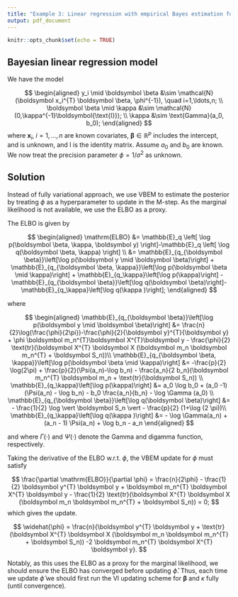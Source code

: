 ```yaml
---
title: "Example 3: Linear regression with empirical Bayes estimation for hyperparameters"
output: pdf_document
---
```


```r
knitr::opts_chunk$set(echo = TRUE)
```

## Bayesian linear regression model

We have the model


$$
\begin{aligned}
y_i \mid \boldsymbol \beta &\sim \mathcal{N}(\boldsymbol  x_i^{T} \boldsymbol \beta, \phi^{-1}), \quad i=1,\ldots,n; \\
\boldsymbol  \beta \mid \kappa &\sim \mathcal{N}(0,\kappa^{-1}\boldsymbol{\text{I}}); \\
    \kappa &\sim \text{Gamma}(a_0, b_0);
\end{aligned}
$$
where $\boldsymbol x_i, \ i=1,\ldots,n$ are known covariates, $\boldsymbol \beta \in \mathbb{R}^p$ includes the intercept, and is unknown, and $\boldsymbol{\text{I}}$ is the identity matrix. Assume $a_0$ and $b_0$ are known. We now treat the precision parameter $\phi=1/\sigma^2$ as unknown.

## Solution

Instead of fully variational approach, we use VBEM to estimate the posterior by treating $\phi$ as a hyperparameter to update in the M-step. As the marginal likelihood is not available, we use the ELBO as a proxy. 

The ELBO is given by 

$$
\begin{aligned}
\mathrm{ELBO} &= \mathbb{E}_q \left[ \log p(\boldsymbol \beta, \kappa, \boldsymbol y) \right]-\mathbb{E}_q \left[ \log q(\boldsymbol \beta, \kappa) \right] \\
&= \mathbb{E}_{q_{\boldsymbol \beta}}\left[\log p(\boldsymbol y \mid \boldsymbol \beta)\right] + \mathbb{E}_{q_{\boldsymbol \beta, \kappa}}\left[\log p(\boldsymbol \beta \mid \kappa)\right] + \mathbb{E}_{q_\kappa}\left[\log p(\kappa)\right] - \mathbb{E}_{q_{\boldsymbol \beta}}\left[\log q(\boldsymbol \beta)\right]- \mathbb{E}_{q_\kappa}\left[\log q(\kappa   )\right];
\end{aligned}
$$



where

$$
\begin{aligned}
\mathbb{E}_{q_{\boldsymbol \beta}}\left[\log p(\boldsymbol y \mid \boldsymbol \beta)\right] &= \frac{n}{2}\log(\frac{\phi}{2\pi})-\frac{\phi}{2}{\boldsymbol y}^{T}{\boldsymbol y} + \phi \boldsymbol m_n^{T}\boldsymbol X^{T}\boldsymbol y - \frac{\phi}{2} \text{tr}(\boldsymbol X^{T} \boldsymbol X (\boldsymbol m_n \boldsymbol m_n^{T} + \boldsymbol S_n))\\
\mathbb{E}_{q_{\boldsymbol \beta, \kappa}}\left[\log p(\boldsymbol \beta \mid \kappa)\right] &= -\frac{p}{2} \log(2\pi) + \frac{p}{2}(\Psi(a_n)-\log b_n) - \frac{a_n}{2 b_n}(\boldsymbol m_n^{T} \boldsymbol m_n + \text{tr}(\boldsymbol S_n)) \\
\mathbb{E}_{q_\kappa}\left[\log p(\kappa)\right] &=  a_0 \log b_0 + (a_0 -1)(\Psi(a_n) - \log b_n) - b_0 \frac{a_n}{b_n} - \log \Gamma (a_0) \\
\mathbb{E}_{q_{\boldsymbol \beta}}\left[\log q(\boldsymbol \beta)\right] &= - \frac{1}{2} \log \vert \boldsymbol S_n \vert - \frac{p}{2} (1+\log (2 \pi))\\
\mathbb{E}_{q_\kappa}\left[\log q(\kappa   )\right] &= - \log \Gamma(a_n) + (a_n - 1) \Psi(a_n) + \log b_n - a_n
\end{aligned}
$$

and where $\Gamma(\cdot)$ and $\Psi(\cdot)$ denote the Gamma and digamma function, respectively.

Taking the derivative of the ELBO w.r.t. $\phi$, the VBEM update for $\phi$ must satisfy

$$
\frac{\partial \mathrm{ELBO}}{\partial \phi} = \frac{n}{2\phi} - \frac{1}{2} \boldsymbol y^{T} \boldsymbol y + \boldsymbol m_n^{T} \boldsymbol X^{T} \boldsymbol y - \frac{1}{2} \text{tr}(\boldsymbol X^{T} \boldsymbol X (\boldsymbol m_n \boldsymbol m_n^{T} + \boldsymbol S_n)) = 0;
$$
which gives the update.

$$
\widehat{\phi} = \frac{n}{\boldsymbol y^{T} \boldsymbol y + \text{tr}(\boldsymbol X^{T} \boldsymbol X (\boldsymbol m_n \boldsymbol m_n^{T} + \boldsymbol S_n)) -2 \boldsymbol m_n^{T} \boldsymbol X^{T} \boldsymbol y}. 
$$

Notably, as this uses the ELBO as a proxy for the marginal likelihood, we should ensure the ELBO has converged before updating $\widehat{\phi}$. Thus, each time we update $\widehat{\phi}$ we should first run the VI updating scheme for $\boldsymbol \beta$ and $\kappa$ fully (until convergence).   




